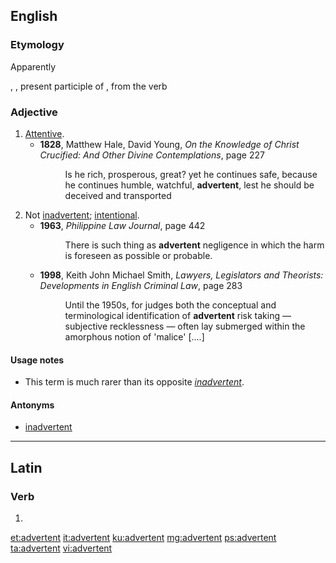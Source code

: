 ==English==

===Etymology===
Apparently {{back-form|inadvertent|nocap=1|lang=en}}

{{etyl|la|en}} {{term|advertent|advertent-|lang=la}}, {{term|advertens|lang=la}}, present participle of {{term|advertere|lang=la}}, from the verb {{term|adverto||I give or draw attention to|lang=la}}

===Adjective===
{{en-adj}}

# [[attentive|Attentive]].
#* '''1828''', Matthew Hale, David Young, ''On the Knowledge of Christ Crucified: And Other Divine Contemplations'', page 227
#*: Is he rich, prosperous, great? yet he continues safe, because he continues humble, watchful, '''advertent''', lest he should be deceived and transported
# Not [[inadvertent]]; [[intentional]].
#* '''1963''', ''Philippine Law Journal'', page 442
#*: There is such thing as '''advertent''' negligence in which the harm is foreseen as possible or probable.
#* '''1998''', Keith John Michael Smith, ''Lawyers, Legislators and Theorists: Developments in English Criminal Law'', page 283
#*: Until the 1950s, for judges both the conceptual and terminological identification of '''advertent''' risk taking — subjective recklessness — often lay submerged within the amorphous notion of 'malice' [....]

====Usage notes====
* This term is much rarer than its opposite ''[[inadvertent]]''.

====Antonyms====
* {{sense|intentional}} [[inadvertent]]

----

==Latin==

===Verb===
{{la-verb-form|advertent}}

# {{inflection of|advertō||3|p|futr|actv|indc|lang=la}}

[[et:advertent]]
[[it:advertent]]
[[ku:advertent]]
[[mg:advertent]]
[[ps:advertent]]
[[ta:advertent]]
[[vi:advertent]]